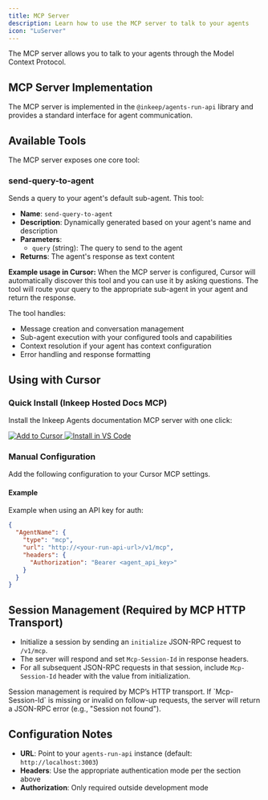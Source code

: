 ```yaml
---
title: MCP Server
description: Learn how to use the MCP server to talk to your agents
icon: "LuServer"
---
```


The MCP server allows you to talk to your agents through the Model Context Protocol.

<Snippet file="auth/RunApiAuthModes.mdx" />

## MCP Server Implementation

The MCP server is implemented in the `@inkeep/agents-run-api` library and provides a standard interface for agent communication.

## Available Tools

The MCP server exposes one core tool:

### send-query-to-agent

Sends a query to your agent's default sub-agent. This tool:

- **Name**: `send-query-to-agent`
- **Description**: Dynamically generated based on your agent's name and description
- **Parameters**:
  - `query` (string): The query to send to the agent
- **Returns**: The agent's response as text content

**Example usage in Cursor:**
When the MCP server is configured, Cursor will automatically discover this tool and you can use it by asking questions. The tool will route your query to the appropriate sub-agent in your agent and return the response.

The tool handles:

- Message creation and conversation management
- Sub-agent execution with your configured tools and capabilities
- Context resolution if your agent has context configuration
- Error handling and response formatting

## Using with Cursor

### Quick Install (Inkeep Hosted Docs MCP)

Install the Inkeep Agents documentation MCP server with one click:

<div
  style={{
    display: "flex",
    gap: "10px",
    marginBottom: "16px",
    flexWrap: "wrap",
  }}
>
  <a href="cursor://anysphere.cursor-deeplink/mcp/install?name=inkeep-agents&config=eyJ1cmwiOiJodHRwczovL2FnZW50cy5pbmtlZXAuY29tL21jcCJ9">
    <Image
      src="https://cursor.com/deeplink/mcp-install-dark.png"
      alt="Add to Cursor"
      style={{ height: "40px" }}
    />
  </a>
  <a href="vscode:mcp/install?%7B%22name%22%3A%22inkeep-agents%22%2C%22type%22%3A%22sse%22%2C%22url%22%3A%22https%3A%2F%2Fagents.inkeep.com%2Fmcp%22%7D">
    <Image
      src="https://img.shields.io/badge/VS_Code-Install_Inkeep_Agents-0098FF?style=flat-square&logo=visualstudiocode&logoColor=ffffff"
      alt="Install in VS Code"
    />
  </a>
</div>

### Manual Configuration

Add the following configuration to your Cursor MCP settings.

#### Example

Example when using an API key for auth:

```json
{
  "AgentName": {
    "type": "mcp",
    "url": "http://<your-run-api-url>/v1/mcp",
    "headers": {
      "Authorization": "Bearer <agent_api_key>"
    }
  }
}
```

## Session Management (Required by MCP HTTP Transport)

- Initialize a session by sending an `initialize` JSON-RPC request to `/v1/mcp`.
- The server will respond and set `Mcp-Session-Id` in response headers.
- For all subsequent JSON-RPC requests in that session, include `Mcp-Session-Id` header with the value from initialization.

<Note>
  Session management is required by MCP’s HTTP transport. If `Mcp-Session-Id` is
  missing or invalid on follow-up requests, the server will return a JSON-RPC
  error (e.g., "Session not found").
</Note>

## Configuration Notes

- **URL**: Point to your `agents-run-api` instance (default: `http://localhost:3003`)
- **Headers**: Use the appropriate authentication mode per the section above
- **Authorization**: Only required outside development mode
